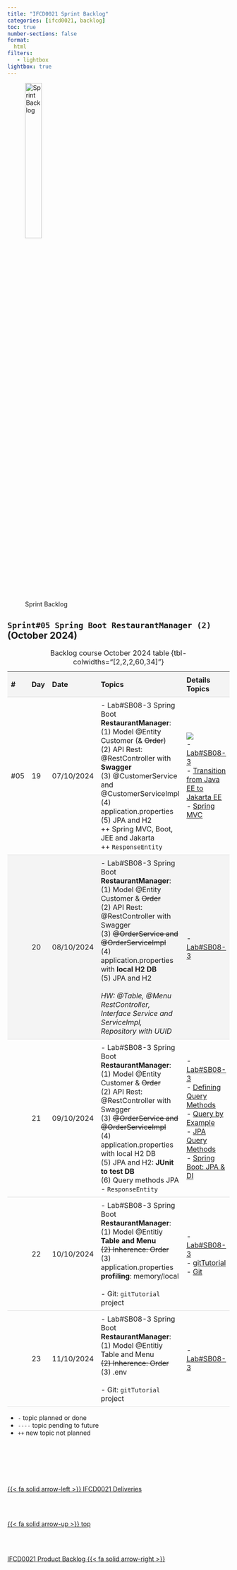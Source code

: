 ```yaml
---
title: "IFCD0021 Sprint Backlog"
categories: [ifcd0021, backlog]
toc: true
number-sections: false
format:
  html
filters:
   - lightbox
lightbox: true
---
```


<style>

.heatMap th { background:  #f4f4f4;}
tr:nth-child(2) {background-color: #f4f4f4;}

th, td {
  padding: 8px;
  text-align: left;
  border-bottom: 1px solid #ddd;
}

tr:hover {background-color:  #f4f4f4;}

</style>

![Sprint Backlog](/images/home/backlog.jpg){width="30%"}

<div class="heatMap">

::: {.column-page-right}


##  ``Sprint#05 Spring Boot RestaurantManager (2)`` (October 2024)

| # | Day | Date | Topics |  Details Topics |
| -- | -- | -- | -- | -- |
|  #05 | 19 | 07/10/2024 | - Lab#SB08-3 Spring Boot **RestaurantManager**: </br>  (1) Model @Entity Customer (& <S>Order</S>)   </br> (2) API Rest: @RestController with **Swagger** </br> (3) @CustomerService and @CustomerServiceImpl </br> (4) application.properties</br> (5) JPA and H2 </BR> ++ Spring MVC, Boot, JEE and Jakarta </br> ++ `ResponseEntity` | ![](/images/springboot/lab08-1-vaadin-view-restaurantVaadin.png)  </BR> - [Lab#SB08-3](/springboot/sblab8-3.qmd){.external target='_blank'} </BR>  - [Transition from Java EE to Jakarta EE](https://blogs.oracle.com/javamagazine/post/transition-from-java-ee-to-jakarta-ee){.external target='_blank'} </br>  - [Spring MVC](/spring/spring-basics.qmd){.external target='_blank'}|
|   | 20 | 08/10/2024 | - Lab#SB08-3 Spring Boot **RestaurantManager**: </br>  (1) Model @Entity Customer & <s>Order</s>   </br> (2) API Rest: @RestController with Swagger  </br> (3) <s>@OrderService and @OrderServiceImpl </s></br> (4) application.properties with **local H2 DB** </br> (5) JPA and H2 </BR>  </br> <i> HW: @Table, @Menu RestController, Interface Service and ServiceImpl, Repository with UUID </i> |  - [Lab#SB08-3](/springboot/sblab8-3.qmd){.external target='_blank'} </BR>  |
|   | 21 | 09/10/2024 |  - Lab#SB08-3 Spring Boot **RestaurantManager**: </br>  (1) Model @Entity Customer & <s>Order</s>   </br> (2) API Rest: @RestController with Swagger  </br> (3) <s>@OrderService and @OrderServiceImpl </s> </br> (4) application.properties with local H2 DB </br> (5) JPA and H2: **JUnit to test DB** </BR> (6)  Query methods JPA</br> - `ResponseEntity` |  - [Lab#SB08-3](/springboot/sblab8-3.qmd){.external target='_blank'} </BR> - [Defining Query Methods](https://docs.spring.io/spring-data/jpa/reference/repositories/query-methods-details.html){.external target='_blank'} </br> - [Query by Example](https://docs.spring.io/spring-data/jpa/reference/repositories/query-by-example.html){.external target='_blank'} </br> - [JPA Query Methods](https://docs.spring.io/spring-data/jpa/reference/jpa/query-methods.html){.external target='_blank'} </br>  - [Spring Boot: JPA & DI](/springboot/boot-concepts-jpa.qmd){.external target='_blank'}|
|   | 22 | 10/10/2024 | - Lab#SB08-3 Spring Boot **RestaurantManager**: </br> (1) Model @Entitiy **Table and Menu** </BR>  <s>(2) Inherence: Order</s></br> (3) application.properties **profiling**: memory/local </br> </br> - Git: `gitTutorial` project </br>  | - [Lab#SB08-3](/springboot/sblab8-3.qmd){.external target='_blank'} </BR>  - [gitTutorial](https://github.com/AlbertProfe/gittutorial){.external target='_blank'} </br> - [Git](/devops/devops-vc-git.qmd){.external target='_blank'} |
|   | 23 | 11/10/2024 | - Lab#SB08-3 Spring Boot **RestaurantManager**: </br> (1) Model @Entitiy Table and Menu </BR>  <s>(2) Inherence: Order</s> </br> (3) .env </br> </br> - Git: `gitTutorial` project </br>  | - [Lab#SB08-3](/springboot/sblab8-3.qmd){.external target='_blank'} </BR>  |
: Backlog course October 2024 table {tbl-colwidths="[2,2,2,60,34]"}
:::

</div>

::: {.callout-note}
- `-` topic planned or done
- `----` topic pending to future
- `++` new topic not planned
:::


<!--- navLinks -->
<br><br>

<div class=row>
<br>
<div class='column left previous'>
<br>
[{{< fa solid arrow-left >}} IFCD0021 Deliveries](/ifcd0021-24/ifcd0021deliveries-24.qmd)
<br>
</div>
<br>
<div class='column center'>
<br>
[{{< fa solid arrow-up >}} top](#top)
<br>
</div>
<br>
<div class='column right next'>
<br>
[IFCD0021 Product Backlog  {{< fa solid arrow-right >}}](/ifcd0021-24/ifcd0021backlog-product-24.qmd)
<br>
</div>
<br>
</div>
